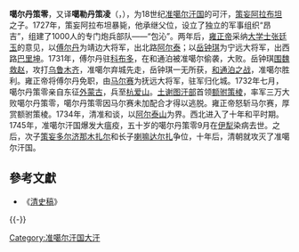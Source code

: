 '''噶尔丹策零'''，又译'''噶勒丹策凌'''（{{mong|m=ᠺᠠᠯᠳᠠᠨ ᠼᠧᠷᠢᠩ|k=Галдан цэрэн}}，{{bd|1695年||1745年||catIdx=G}}），为18世纪[[准噶尔汗国|准噶尔汗国]]的可汗，[[策妄阿拉布坦|策妄阿拉布坦]]之子。1727年，策妄阿拉布坦暴毙，他承继父位，设立了独立的军事组织“昂吉”，组建了1000人的专门炮兵部队——“包沁”。两年后，[[雍正帝|雍正帝]]采纳[[大学士|大学士]][[张廷玉|张廷玉]]的意见，以[[傅尔丹|傅尔丹]]为靖边大将军，出北路[[阿尔泰|阿尔泰]]；以[[岳钟琪|岳钟琪]]为宁远大将军，出西路[[巴里坤|巴里坤]]。1731年，傅尔丹驻[[科布多|科布多]]，在和通泊被准噶尔偷袭，大败。岳钟琪[[围魏救赵|围魏救赵]]，攻打[[乌鲁木齐|乌鲁木齐]]，准噶尔弃城先走，岳钟琪一无所获，[[和通泊之战|和通泊之战]]，准噶尔胜利。雍正帝将傅尔丹免职，由[[马尔赛|马尔赛]]为抚远大将军，驻军归化城。1732年七月，噶尔丹策零亲自东征[[外蒙古|外蒙古]]，兵至[[杭爱山|杭爱山]]。[[土谢图汗部|土谢图汗部]]首领[[额驸|额驸]][[策棱|策棱]]，率军三万大败噶尔丹策零，噶尔丹策零因马尔赛未加配合才得以逃脱。雍正帝怒斩马尔赛，厚赏额驸策棱。1734年，清准和谈，以[[阿尔泰山|阿尔泰山]]为界。西北进入了十年和平时期。1745年，准噶尔汗国爆发大瘟疫，五十岁的噶尔丹策零9月在[[伊犁|伊犁]]染病去世。之后，次子[[策妄多尔济那木扎尔|策妄多尔济那木扎尔]]和长子[[喇嘛达尔扎|喇嘛达尔扎]]争位，十年后，清朝就攻灭了准噶尔汗国。 

== 參考文獻 ==
{{Reflist}}
{{refbegin}}
* 《[[清史稿|清史稿]]》
{{refend}}

{{-}}
{{start box}}
{{s-before|[[策妄阿拉布坦|策妄阿拉布坦]]}}
{{s-title|[[准噶尔汗国|准噶尔汗国]][[可汗|可汗]]|1727年—1745年}}
{{s-after|[[策妄多尔济那木扎尔|策妄多尔济那木扎尔]]}}
{{end box}}

{{准噶尔汗国统治者}}

[[Category:准噶尔汗国大汗|Category:准噶尔汗国大汗]]